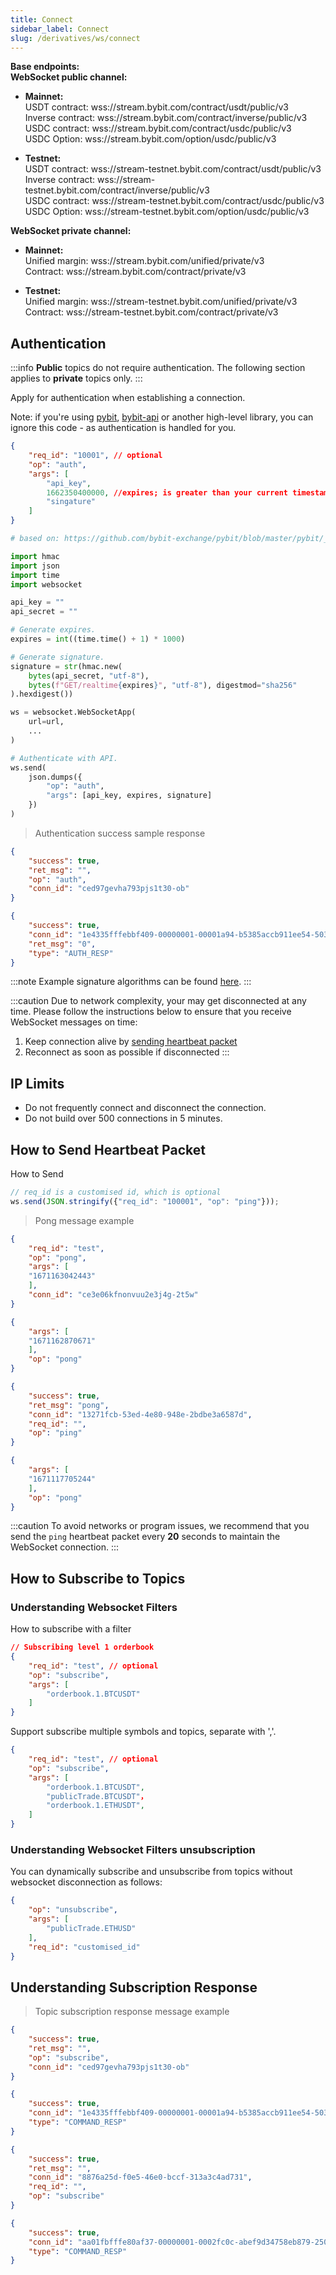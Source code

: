 ```yaml
---
title: Connect
sidebar_label: Connect
slug: /derivatives/ws/connect
---
```


**Base endpoints:**<br/>
**WebSocket public channel:**
- **Mainnet:**<br/>
USDT contract: wss://stream.bybit.com/contract/usdt/public/v3<br/>
Inverse contract: wss://stream.bybit.com/contract/inverse/public/v3<br/>
USDC contract: wss://stream.bybit.com/contract/usdc/public/v3<br/>
USDC Option: wss://stream.bybit.com/option/usdc/public/v3

- **Testnet:**<br/>
USDT contract: wss://stream-testnet.bybit.com/contract/usdt/public/v3<br/>
Inverse contract: wss://stream-testnet.bybit.com/contract/inverse/public/v3<br/>
USDC contract: wss://stream-testnet.bybit.com/contract/usdc/public/v3<br/>
USDC Option: wss://stream-testnet.bybit.com/option/usdc/public/v3

**WebSocket private channel:**
- **Mainnet:**<br/>
Unified margin: wss://stream.bybit.com/unified/private/v3<br/>
Contract: wss://stream.bybit.com/contract/private/v3

- **Testnet:**<br/>
Unified margin: wss://stream-testnet.bybit.com/unified/private/v3<br/>
Contract: wss://stream-testnet.bybit.com/contract/private/v3

## Authentication
:::info
<b>Public</b> topics do not require authentication. The following section applies to <b>private</b> topics only.
:::

<p>Apply for authentication when establishing a connection.</p>
<p>Note: if you're using <a href="https://github.com/bybit-exchange/pybit">pybit</a>, <a href="https://www.npmjs.com/package/bybit-api">bybit-api</a> or another high-level library, you can ignore this code - as authentication is handled for you.</p>

```json
{
    "req_id": "10001", // optional
    "op": "auth",
    "args": [
        "api_key",
        1662350400000, //expires; is greater than your current timestamp
        "singature"
    ]
}
```

```python
# based on: https://github.com/bybit-exchange/pybit/blob/master/pybit/_http_manager.py

import hmac
import json
import time
import websocket

api_key = ""
api_secret = ""

# Generate expires.
expires = int((time.time() + 1) * 1000)

# Generate signature.
signature = str(hmac.new(
    bytes(api_secret, "utf-8"),
    bytes(f"GET/realtime{expires}", "utf-8"), digestmod="sha256"
).hexdigest())

ws = websocket.WebSocketApp(
    url=url,
    ...
)

# Authenticate with API.
ws.send(
    json.dumps({
        "op": "auth",
        "args": [api_key, expires, signature]
    })
)
```

> Authentication success sample response

<Tabs>
<TabItem value="contract" label="contract">

```json
{
    "success": true,
    "ret_msg": "",
    "op": "auth",
    "conn_id": "ced97gevha793pjs1t30-ob"
}
```

</TabItem>

<TabItem value="unified" label="unified">

```json
{
    "success": true,
    "conn_id": "1e4335fffebbf409-00000001-00001a94-b5385accb911ee54-5032c2b9",
    "ret_msg": "0",
    "type": "AUTH_RESP"
}
```

</TabItem>
</Tabs>

:::note
Example signature algorithms can be found <a href="https://github.com/bybit-exchange/api-usage-examples">here</a>.
:::

:::caution
Due to network complexity, your may get disconnected at any time. Please follow the instructions below to ensure that you receive WebSocket messages on time:
1. Keep connection alive by [sending heartbeat packet](connect#how-to-send-heartbeat-packet)
2. Reconnect as soon as possible if disconnected
:::

## IP Limits
* Do not frequently connect and disconnect the connection.
* Do not build over 500 connections in 5 minutes.

## How to Send Heartbeat Packet
How to Send

```javascript
// req_id is a customised id, which is optional
ws.send(JSON.stringify({"req_id": "100001", "op": "ping"}));
```

> Pong message example

<Tabs>
<TabItem value="contract" label="contract-private">

```json
{
    "req_id": "test",
    "op": "pong",
    "args": [
    "1671163042443"
    ],
    "conn_id": "ce3e06kfnonvuu2e3j4g-2t5w"
}
```

</TabItem>

<TabItem value="unified" label="unified-private">

```json
{
    "args": [
    "1671162870671"
    ],
    "op": "pong"
}
```

</TabItem>
<TabItem value="public" label="usdt-usdc-inverse-public">

```json
{
    "success": true,
    "ret_msg": "pong",
    "conn_id": "13271fcb-53ed-4e80-948e-2bdbe3a6587d",
    "req_id": "",
    "op": "ping"
}
```

</TabItem>

<TabItem value="public-option" label="option-public">

```json
{
    "args": [
    "1671117705244"
    ],
    "op": "pong"
}
```

</TabItem>
</Tabs>


:::caution
To avoid networks or program issues, we recommend that you send the <code>ping</code> heartbeat packet every <b>20</b> seconds to maintain the WebSocket connection.
:::

## How to Subscribe to Topics
### Understanding Websocket Filters

How to subscribe with a filter

```json
// Subscribing level 1 orderbook
{
    "req_id": "test", // optional
    "op": "subscribe",
    "args": [
        "orderbook.1.BTCUSDT"
    ]
}
```

Support subscribe multiple symbols and topics, separate with ','.

```json
{
    "req_id": "test", // optional
    "op": "subscribe",
    "args": [
        "orderbook.1.BTCUSDT",
        "publicTrade.BTCUSDT"，
        "orderbook.1.ETHUSDT",
    ]
}
```

### Understanding Websocket Filters unsubscription

You can dynamically subscribe and unsubscribe from topics without websocket disconnection as follows:

```json
{
    "op": "unsubscribe",
    "args": [
        "publicTrade.ETHUSD"
    ],
    "req_id": "customised_id"
}
```

## Understanding Subscription Response
> Topic subscription response message example

<Tabs>
<TabItem value="contract" label="contract-private">

```json
{
    "success": true,
    "ret_msg": "",
    "op": "subscribe",
    "conn_id": "ced97gevha793pjs1t30-ob"
}
```

</TabItem>

<TabItem value="unified" label="unified-private">

```json
{
    "success": true,
    "conn_id": "1e4335fffebbf409-00000001-00001a94-b5385accb911ee54-5032c2b9",
    "type": "COMMAND_RESP"
}
```

</TabItem>
<TabItem value="public" label="usdt-usdc-inverse-public">

```json
{
    "success": true,
    "ret_msg": "",
    "conn_id": "8876a25d-f0e5-46e0-bccf-313a3c4ad731",
    "req_id": "",
    "op": "subscribe"
}
```

</TabItem>

<TabItem value="public-option" label="option-public">

```json
{
    "success": true,
    "conn_id": "aa01fbfffe80af37-00000001-0002fc0c-abef9d34758eb879-2505dda0",
    "type": "COMMAND_RESP"
}
```

</TabItem>
</Tabs>